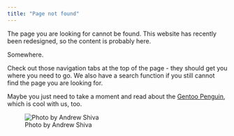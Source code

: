 ```yaml
---
title: "Page not found"
---
```


The page you are looking for cannot be found. This website has recently been 
redesigned, so the content is probably here.

Somewhere.

Check out those navigation tabs at the top of the page - they should get you 
where you need to go. We also have a search function if you still cannot find 
the page you are looking for.

Maybe you just need to take a moment and read about the 
[Gentoo Penguin](https://ebird.org/species/genpen1), which is cool with us, too.

![Photo by Andrew Shiva](images/gentoo.jpg){fig-alt="Brown Bluff 2016 Tabarin Peninsula Gentoo penguin (Pygoscelis papua)"}
